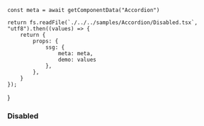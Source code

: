 





    const meta = await getComponentData("Accordion")

    return fs.readFile(`./../../samples/Accordion/Disabled.tsx`, "utf8").then((values) => {
        return {
            props: {
                ssg: {
                    meta: meta,
                    demo: values
                },
            },
        }
    });

}

<Layout>

### Disabled

<Disabled />
<Demo />

</Layout>
